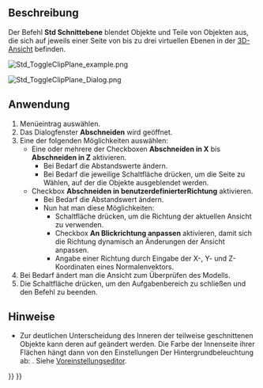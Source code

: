 <languages/>

{{Docnav/de
|[[Std_AxisCross/de|Achsenkreuz]]
|[[Std_TextureMapping/de|Texturabbildung]]
|[[Std_View_Menu/de|Std Menü Ansicht]]
|IconL=Std_AxisCross.svg
|IconR=Std_TextureMapping.svg
|IconC=Freecad.svg
}}

{{GuiCommand/de
|Name=Std ToggleClipPlane
|Name/de=Std Schnittebene
|MenuLocation=Ansicht → Schnittebene
|Workbenches=Alle
|SeeAlso=[[Part_SectionCut/de|Part Schnittansicht]]
}}

<span id="Description"></span>
==Beschreibung==

Der Befehl '''Std Schnittebene''' blendet Objekte und Teile von Objekten aus, die sich auf jeweils einer Seite von bis zu drei virtuellen Ebenen in der [[3D_View/de|3D-Ansicht]] befinden.

[[Image:Std_ToggleClipPlane_example.png]]
{{Caption|Ein beschnittenes, hohles Objekt}}

[[Image:Std_ToggleClipPlane_Dialog.png]]
{{Caption|Der Dialogbereich Clipping}}

<span id="Usage"></span>
==Anwendung==

# Menüeintrag {{MenuCommand|Ansicht → [[Image:Std_ToggleClipPlane.svg|16px]] Schnittebene}} auswählen.
# Das Dialogfenster '''Abschneiden''' wird geöffnet.
# Eine der folgenden Möglichkeiten auswählen:
#* Eine oder mehrere der Checkboxen '''Abschneiden in X''' bis '''Abschneiden in Z''' aktivieren.
#** Bei Bedarf die Abstandswerte ändern.
#** Bei Bedarf die jeweilige Schaltfläche {{Button|Flip}} drücken, um die Seite zu Wählen, auf der die Objekte ausgeblendet werden.
#* Checkbox '''Abschneiden in benutzerdefinierterRichtung''' aktivieren.
#** Bei Bedarf die Abstandswert ändern.
#** Nun hat man diese Möglichkeiten:
#*** Schaltfläche {{Button|Ansicht}} drücken, um die Richtung der aktuellen Ansicht zu verwenden.
#*** Checkbox '''An Blickrichtung anpassen''' aktivieren, damit sich die Richtung dynamisch an Änderungen der Ansicht anpassen.
#*** Angabe einer Richtung durch Eingabe der X-, Y- und Z-Koordinaten eines Normalenvektors.
# Bei Bedarf ändert man die Ansicht zum Überprüfen des Modells.
# Die Schaltfläche {{Button|Schließen}} drücken, um den Aufgabenbereich zu schließen und den Befehl zu beenden.

<span id="Notes"></span>
==Hinweise==

* Zur deutlichen Unterscheidung des Inneren der teilweise geschnittenen Objekte kann deren {{PropertyView/de|Lighting}} auf {{Value|One side}} geändert werden. Die Farbe der Innenseite ihrer Flächen hängt dann von den Einstellungen Der Hintergrundbeleuchtung ab: {{MenuCommand|Bearbeiten → Einstellungen → Anzeige → Lichtquellen → Hintergrundbeleuchtung - Intensität}}. Siehe [[Preferences_Editor/de#Lichtquellen|Voreinstellungseditor]].


{{Docnav/de
|[[Std_AxisCross/de|Achsenkreuz]]
|[[Std_TextureMapping/de|Texturabbildung]]
|[[Std_View_Menu/de|Std Menü Ansicht]]
|IconL=Std_AxisCross.svg
|IconR=Std_TextureMapping.svg
|IconC=Freecad.svg
}}

{{Std_Base_navi{{#translation:}}}}
{{Userdocnavi{{#translation:}}}}